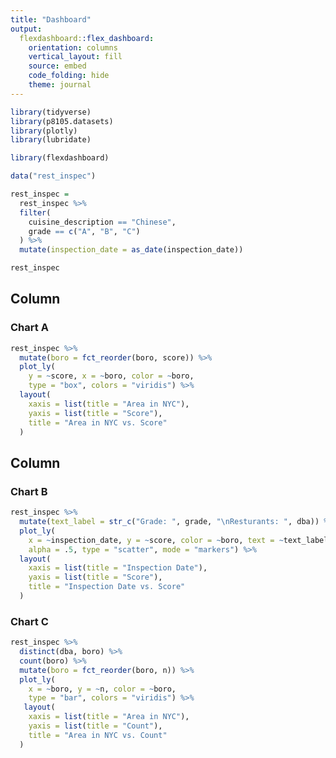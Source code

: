 ```yaml
---
title: "Dashboard"
output: 
  flexdashboard::flex_dashboard:
    orientation: columns
    vertical_layout: fill
    source: embed
    code_folding: hide
    theme: journal
---
```


```r
library(tidyverse)
library(p8105.datasets)
library(plotly)
library(lubridate)

library(flexdashboard)
```

```r
data("rest_inspec")

rest_inspec = 
  rest_inspec %>%
  filter(
    cuisine_description == "Chinese",
    grade == c("A", "B", "C")
  ) %>%
  mutate(inspection_date = as_date(inspection_date))

rest_inspec
```

Column {data-width=650}
-----------------------------------------------------------------------

### Chart A


```r
rest_inspec %>%
  mutate(boro = fct_reorder(boro, score)) %>%
  plot_ly(
    y = ~score, x = ~boro, color = ~boro, 
    type = "box", colors = "viridis") %>%
  layout(
    xaxis = list(title = "Area in NYC"),
    yaxis = list(title = "Score"),
    title = "Area in NYC vs. Score"
  )
```

Column {data-width=350}
-----------------------------------------------------------------------

### Chart B


```r
rest_inspec %>%
  mutate(text_label = str_c("Grade: ", grade, "\nResturants: ", dba)) %>%
  plot_ly(
    x = ~inspection_date, y = ~score, color = ~boro, text = ~text_label,
    alpha = .5, type = "scatter", mode = "markers") %>% 
  layout(
    xaxis = list(title = "Inspection Date"),
    yaxis = list(title = "Score"),
    title = "Inspection Date vs. Score"
  )
```


### Chart C

```r
rest_inspec %>%
  distinct(dba, boro) %>% 
  count(boro) %>%
  mutate(boro = fct_reorder(boro, n)) %>%
  plot_ly(
    x = ~boro, y = ~n, color = ~boro, 
    type = "bar", colors = "viridis") %>%
   layout(
    xaxis = list(title = "Area in NYC"),
    yaxis = list(title = "Count"),
    title = "Area in NYC vs. Count"
  )
```
